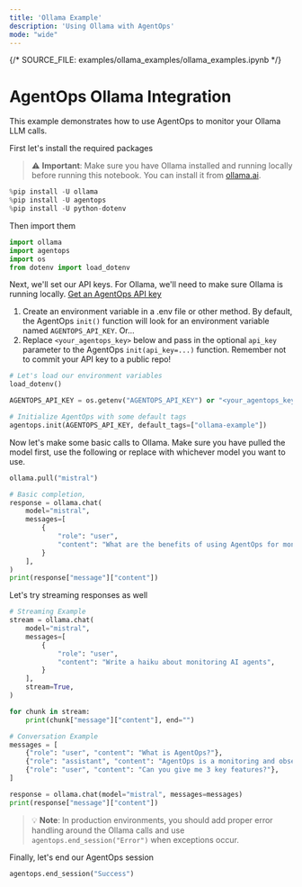 ```yaml
---
title: 'Ollama Example'
description: 'Using Ollama with AgentOps'
mode: "wide"
---
```


{/*  SOURCE_FILE: examples/ollama_examples/ollama_examples.ipynb  */}

# AgentOps Ollama Integration

This example demonstrates how to use AgentOps to monitor your Ollama LLM calls.

First let's install the required packages

> ⚠️ **Important**: Make sure you have Ollama installed and running locally before running this notebook. You can install it from [ollama.ai](https://ollama.com).


```python
%pip install -U ollama
%pip install -U agentops
%pip install -U python-dotenv
```

Then import them


```python
import ollama
import agentops
import os
from dotenv import load_dotenv
```

Next, we'll set our API keys. For Ollama, we'll need to make sure Ollama is running locally.
[Get an AgentOps API key](https://agentops.ai/settings/projects)

1. Create an environment variable in a .env file or other method. By default, the AgentOps `init()` function will look for an environment variable named `AGENTOPS_API_KEY`. Or...
2. Replace `<your_agentops_key>` below and pass in the optional `api_key` parameter to the AgentOps `init(api_key=...)` function. Remember not to commit your API key to a public repo!


```python
# Let's load our environment variables
load_dotenv()

AGENTOPS_API_KEY = os.getenv("AGENTOPS_API_KEY") or "<your_agentops_key>"
```


```python
# Initialize AgentOps with some default tags
agentops.init(AGENTOPS_API_KEY, default_tags=["ollama-example"])
```

Now let's make some basic calls to Ollama. Make sure you have pulled the model first, use the following or replace with whichever model you want to use.


```python
ollama.pull("mistral")
```


```python
# Basic completion,
response = ollama.chat(
    model="mistral",
    messages=[
        {
            "role": "user",
            "content": "What are the benefits of using AgentOps for monitoring LLMs?",
        }
    ],
)
print(response["message"]["content"])
```

Let's try streaming responses as well


```python
# Streaming Example
stream = ollama.chat(
    model="mistral",
    messages=[
        {
            "role": "user",
            "content": "Write a haiku about monitoring AI agents",
        }
    ],
    stream=True,
)

for chunk in stream:
    print(chunk["message"]["content"], end="")
```


```python
# Conversation Example
messages = [
    {"role": "user", "content": "What is AgentOps?"},
    {"role": "assistant", "content": "AgentOps is a monitoring and observability platform for LLM applications."},
    {"role": "user", "content": "Can you give me 3 key features?"},
]

response = ollama.chat(model="mistral", messages=messages)
print(response["message"]["content"])
```

> 💡 **Note**: In production environments, you should add proper error handling around the Ollama calls and use `agentops.end_session("Error")` when exceptions occur.

Finally, let's end our AgentOps session


```python
agentops.end_session("Success")
```

